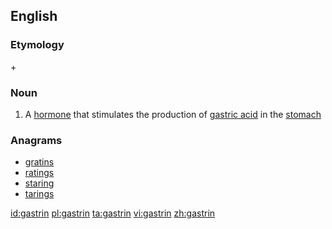 ==English==

===Etymology===
{{etyl|grc|en}} {{term|γαστήρ|lang=grc}} + {{term|-in}}

===Noun===
{{wikipedia}}
{{en-noun|s|-}}

# {{context|hormone|lang=en}} A [[hormone]] that stimulates the production of [[gastric acid]] in the [[stomach]]

===Anagrams===
* [[gratins#English|gratins]]
* [[ratings#English|ratings]]
* [[staring#English|staring]]
* [[tarings#English|tarings]]

[[id:gastrin]]
[[pl:gastrin]]
[[ta:gastrin]]
[[vi:gastrin]]
[[zh:gastrin]]
